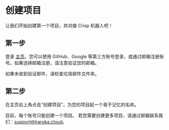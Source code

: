 # 创建项目

让我们开始创建第一个项目，并对接 Crisp 机器人吧！

## 第一步

登录 [主页](https://ai.haruka.cloud "主页")。您可以使用 GitHub、Google 等第三方账号登录，或通过邮箱注册账号。如果选择邮箱注册，请注意验证您的邮箱。

如果未收到验证邮件，请检查垃圾邮件文件夹。

## 第二步

在主页右上角点击“创建项目”，为您的项目起一个易于记忆的名称。

目前，每个账号只能创建一个项目。
若您需要创建更多项目，请通过邮箱联系我们：support@haruka.cloud。